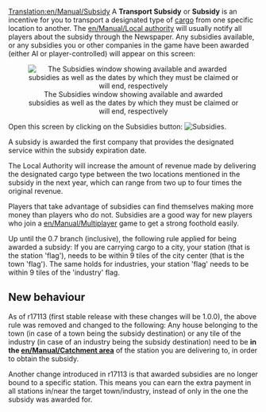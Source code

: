 [[Translation:en/Manual/Subsidy]]
A '''Transport Subsidy''' or '''Subsidy''' is an incentive for you to transport a designated type of [[en/Manual/Cargo|cargo]] from one specific location to another. The [[en/Manual/Local authority]] will usually notify all players about the subsidy through the Newspaper. Any subsidies available, or any subsidies you or other companies in the game have been awarded (either AI or player-controlled) will appear on this screen:

<center>[[File:en/Manual/Transportsubsidy multiplayer.png|center|frame|The Subsidies window showing available and awarded subsidies as well as the dates by which they must be claimed or will end, respectively]]</center>

Open this screen by clicking on the Subsidies button: [[File:en/Manual/Manual html 54594ccb.png|Subsidies]].

A subsidy is awarded the first company that provides the designated service within the subsidy expiration date.

The Local Authority will increase the amount of revenue made by delivering the designated cargo type between the two locations mentioned in the subsidy in the next year, which can range from two up to four times the original revenue. 

Players that take advantage of subsidies can find themselves making more money than players who do not. Subsidies are a good way for new players who join a [[en/Manual/Multiplayer]] game to get a strong foothold easily.

Up until the 0.7 branch (inclusive), the following rule applied for being awarded a subsidy:
If you are carrying cargo to a city, your station (that is the station 'flag'), needs to be within 9 tiles of the city center (that is the town 'flag'). The same holds for industries, your station 'flag' needs to be within 9 tiles of the 'industry' flag.

==New behaviour==
As of r17113 (first stable release with these changes will be 1.0.0), the above rule was removed and changed to the following: Any house belonging to the town (in case of a town being the subsidy destination) or any tile of the industry (in case of an industry being the subsidy destination) need to be '''in the [[en/Manual/Catchment area]]''' of the station you are delivering to, in order to obtain the subsidy.

Another change introduced in r17113 is that awarded subsidies are no longer bound to a specific station. This means you can earn the extra payment in all stations in/near the target town/industry, instead of only in the one the subsidy was awarded for.
{{en/Feature|1.0}}